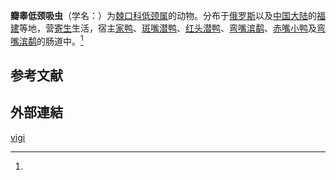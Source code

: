 {{Speciesbox 
 | taxon = Hypoderaeum vigi
 | authority = (Baschkirova, 1941){{r|id10097}}
}}

'''瓣睾低颈吸虫'''（学名：{{lang|la|''Hypoderaeum vigi''}}）为[[棘口科|棘口科]][[低颈属|低颈属]]的动物。分布于[[俄罗斯|俄罗斯]]以及[[中国大陆|中国大陆]]的[[福建|福建]]等地，营[[寄生|寄生]]生活，宿主[[家鸭|家鸭]]、[[斑嘴潜鸭|斑嘴潜鸭]]、[[红头潜鸭|红头潜鸭]]、[[弯嘴滨鹬|弯嘴滨鹬]]、[[赤嘴小鸭|赤嘴小鸭]]及[[弯嘴滨鹬|弯嘴滨鹬]]的肠道中。<ref name='id10097'/>

==参考文献==
{{reflist |refs=
<ref name='id10097'>{{cite web| url =http://www.bioinfo.cn/db05/BjdwSpecies.php?action=view&id=10097| title =瓣睾低颈吸虫| work =《中国动物物种编目数据库》| publisher =中国科学院微生物研究所| author =中国科学院动物研究所| accessdate =2009-04-16| deadurl =yes| archiveurl =https://web.archive.org/web/20160305005912/http://www.bioinfo.cn/db05/BjdwSpecies.php?action=view&id=10097| archivedate =2016-03-05}}</ref>}}

==外部連結==
{{Wikispecies|Hypoderaeum vigi}}
{{Taxonbar|from=Q15230326}}

[[Category:低颈属|vigi]]


{{吸虫小作品}}